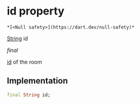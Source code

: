 # id property

    *[<Null safety>](https://dart.dev/null-safety)*

[String](https://api.flutter.dev/flutter/dart-core/String-class.html) id

_final_

<p><a href="../../model_hms_room/HMSRoom/id">id</a> of the room</p>

## Implementation

```dart
final String id;


```
